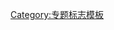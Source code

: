 {{WPBannerMeta
|PROJECT            = 摩洛哥
|BANNER_NAME        = Template:WikiProject Morocco
|substcheck         = <includeonly>{{subst:</includeonly><includeonly>substcheck}}</includeonly>
|small              = {{{small|}}}
|category           = {{{category|¬}}}
|category_trad      = yes
|listas             = {{{listas|}}}
|IMAGE_LEFT         = Flag of Morocco.svg

|QUALITY_SCALE      = extended
|class              = {{{class|}}}

|importance         = {{{importance|}}}

|ASSESSMENT_LINK    = 
|COMMENTS           = yes
|COMMENTS_CAT       = 
|COMMENTS_FORCE     = yes

|MAIN_ARTICLE       = 
|PORTAL             = 
|PORTAL_IMG         =

}}<noinclude>{{documentation}}[[Category:专题标志模板]]</noinclude>
